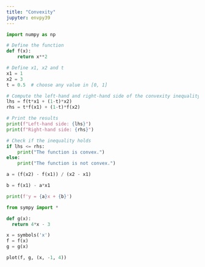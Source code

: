 ```yaml
---
title: "Convexity"
jupyter: envpy39
---
```


```python
import numpy as np

# Define the function
def f(x):
    return x**2

# Define x1, x2 and t
x1 = 1
x2 = 3
t = 0.5  # choose any value in [0, 1]

# Compute the left-hand and right-hand side of the convexity inequality
lhs = f(t*x1 + (1-t)*x2)
rhs = t*f(x1) + (1-t)*f(x2)

# Print the results
print(f"Left-hand side: {lhs}")
print(f"Right-hand side: {rhs}")

# Check if the inequality holds
if lhs <= rhs:
    print("The function is convex.")
else:
    print("The function is not convex.")

a = (f(x2) - f(x1)) / (x2 - x1)

b = f(x1) - a*x1

print(f'y = {a}x + {b}')
```

```python
from sympy import *

def g(x):
  return 4*x - 3

x = symbols('x')
f = f(x)
g = g(x)

plot(f, g, (x, -1, 4))
```
